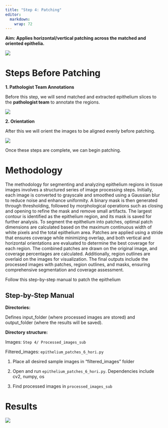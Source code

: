 ```yaml
---
title: "Step 4: Patching"
editor: 
  markdown: 
    wrap: 72
--- 
```



**Aim: Applies horizontal/vertical patching across the matched and
oriented epithelia.**

![](images/Step4.png){fig-align="center"}

# Steps Before Patching

**1. Pathologist Team Annotations**

Before this step, we will send matched and extracted epithelium slices
to the **pathologist team** to annotate the regions.

![](images/Annotations.png){fig-align="center"}

**2. Orientation**

After this we will orient the images to be aligned evenly before
patching.

![](images/Orient.png){fig-align="center"}

Once these steps are complete, we can begin patching.

# Methodology


The methodology for segmenting and analyzing epithelium regions in tissue images involves a structured series of image processing steps. Initially, each image is converted to grayscale and smoothed using a Gaussian blur to reduce noise and enhance uniformity. A binary mask is then generated through thresholding, followed by morphological operations such as closing and opening to refine the mask and remove small artifacts. The largest contour is identified as the epithelium region, and its mask is saved for further analysis. To segment the epithelium into patches, optimal patch dimensions are calculated based on the maximum continuous width of white pixels and the total epithelium area. Patches are applied using a stride that ensures coverage while minimizing overlap, and both vertical and horizontal orientations are evaluated to determine the best coverage for each region. The combined patches are drawn on the original image, and coverage percentages are calculated. Additionally, region outlines are overlaid on the images for visualization. The final outputs include the processed images with patches, region outlines, and masks, ensuring comprehensive segmentation and coverage assessment.


Follow this step-by-step manual to patch the epithelium

:::{.callout-note collapse=true}

## Step-by-Step Manual

**Directories:**

Defines input_folder (where processed images are stored) and
output_folder (where the results will be saved).

**Directory structure:**

Images: `Step 4/ Processed_images_sub`

Filtered_images: `epithelium_patches_6_hori.py`


1.  Place all desired sample images in “filtered_images” folder

2.  Open and run `epithelium_patches_6_hori.py`. Dependencies include
    cv2, numpy, os

3.  Find processed images in `processed_images_sub`

:::

# Results

![](images/Step4.png){fig-align="center"}


